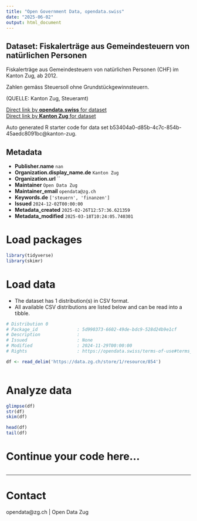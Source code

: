 ```yaml
---
title: "Open Government Data, opendata.swiss"
date: "2025-06-02"
output: html_document
---
```


## Dataset: Fiskalerträge aus Gemeindesteuern von natürlichen Personen

Fiskalerträge aus Gemeindesteuern von natürlichen Personen (CHF) im Kanton Zug, ab 2012.

Zahlen gemäss Steuersoll ohne Grundstückgewinnsteuern.

(QUELLE: Kanton Zug, Steueramt)

[Direct link by **opendata.swiss** for dataset](https://opendata.swiss/de/dataset/fiskalertrage-aus-gemeindesteuern-von-naturlichen-personen)<br>
[Direct link by **Kanton Zug** for dataset](https://www.zg.ch/behoerden/gesundheitsdirektion/statistikfachstelle/themen/oeffentliche-finanzen/steuerstatistik?ebene=e01&kennzahl=k01)

Auto generated R starter code for data set b53404a0-d85b-4c7c-854b-45aedc8091bc@kanton-zug.

## Metadata

- **Publisher.name** `nan`
- **Organization.display_name.de** `Kanton Zug`
- **Organization.url** ``
- **Maintainer** `Open Data Zug`
- **Maintainer_email** `opendata@zg.ch`
- **Keywords.de** `['steuern', 'finanzen']`
- **Issued** `2024-12-02T00:00:00`
- **Metadata_created** `2025-02-26T12:57:36.621359`
- **Metadata_modified** `2025-03-18T10:24:05.740301`


# Load packages

```r

library(tidyverse)
library(skimr)

```

# Load data

-   The dataset has 1 distribution(s) in CSV format.
-   All available CSV distributions are listed below and can be read into a tibble.

```r

# Distribution 0
# Package_id               : 5d990373-6602-49de-bdc9-528d24b9e1cf
# Description              : 
# Issued                   : None
# Modified                 : 2024-11-29T00:00:00
# Rights                   : https://opendata.swiss/terms-of-use#terms_by

df <- read_delim('https://data.zg.ch/store/1/resource/854')



```

# Analyze data

```r

glimpse(df)
str(df)
skim(df)

head(df)
tail(df)

```

# Continue your code here...

```r

```

------------------------------------------------------------------------

# Contact

opendata@zg.ch | Open Data Zug
